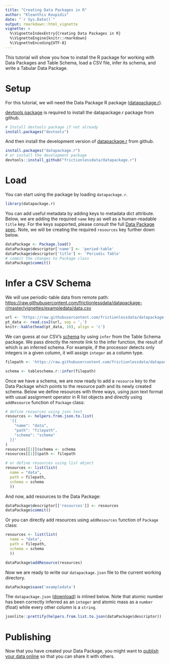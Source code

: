 ---
title: "Creating Data Packages in R"
author: "Kleanthis Koupidis"
date: "`r Sys.Date()`"
output: rmarkdown::html_vignette
vignette: >
  %\VignetteIndexEntry{Creating Data Packages in R}
  %\VignetteEngine{knitr::rmarkdown}
  %\VignetteEncoding{UTF-8}
---

This tutorial will show you how to install the R package for working with Data Packages and Table Schema, load a CSV file, infer its schema, and write a Tabular Data Package.

# Setup

For this tutorial, we will need the Data Package R package ([datapackage.r](https://github.com/frictionlessdata/datapackage-r)).

[devtools package](https://cran.r-project.org/package=devtools) is required to install the datapackage.r package from github.

```{r, eval=FALSE, include=TRUE}
# Install devtools package if not already
install.packages("devtools")
```

And then install the development version of [datapackage.r](https://github.com/frictionlessdata/datapackage-r) from github.

```{r, eval=FALSE, include=TRUE}
install.packages("datapackage.r")
# or install the development package
devtools::install_github("frictionlessdata/datapackage.r")
```

# Load

You can start using the package by loading `datapackage.r`.

```{r, eval=TRUE, include=TRUE}
library(datapackage.r)
```

You can add useful metadata by adding keys to metadata dict attribute. Below, we are adding the required `name` key as well as a human-readable `title` key. For the keys supported, please consult the full [Data Package spec](https://frictionlessdata.io/specs/data-package/#metadata). Note, we will be creating the required `resources` key further down below.

```{r, eval=TRUE, include=TRUE}
dataPackage <- Package.load()
dataPackage$descriptor['name'] <- 'period-table'
dataPackage$descriptor['title'] <- 'Periodic Table'
# commit the changes to Package class
dataPackage$commit()
```

# Infer a CSV Schema

We will use periodic-table data from remote path: <https://raw.githubusercontent.com/frictionlessdata/datapackage-r/master/vignettes/exampledata/data.csv>

```{r, echo=FALSE, results='asis'}
url <- 'https://raw.githubusercontent.com/frictionlessdata/datapackage-r/master/vignettes/exampledata/data.csv'
pt_data <- read.csv2(url, sep = ',')
knitr::kable(head(pt_data, 10), align = 'c')
```

We can guess at our CSV's [schema](https://frictionlessdata.io/guides/table-schema/) by using `infer` from the Table Schema package. We pass directly the remote link to the infer function, the result of which is an inferred schema. For example, if the processor detects only integers in a given column, it will assign `integer` as a column type.

```{r, eval=TRUE, include=TRUE}
filepath <- 'https://raw.githubusercontent.com/frictionlessdata/datapackage-r/master/vignettes/exampledata/data.csv'

schema <- tableschema.r::infer(filepath)
```

Once we have a schema, we are now ready to add a `resource` key to the Data Package which points to the resource path and its newly created schema. Below we define resources with three ways, using json text format with usual assignment operator in R list objects and directly using `addResource` function of `Package` class:

```{r, eval=FALSE, include=TRUE}
# define resources using json text 
resources <- helpers.from.json.to.list(
  '[{
	"name": "data",
	"path": "filepath",
	"schema": "schema"
  }]'
)
resources[[1]]$schema <- schema
resources[[1]]$path <- filepath
```

```{r, eval=TRUE, include=TRUE}
# or define resources using list object
resources <- list(list(
  name = "data",
  path = filepath,
  schema = schema
  ))
```

And now, add resources to the Data Package:

```{r, eval=TRUE, include=TRUE}
dataPackage$descriptor[['resources']] <- resources
dataPackage$commit()
```

Or you can directly add resources using `addResources` function of `Package` class:

```{r, eval=FALSE, include=TRUE}
resources <- list(list(
  name = "data",
  path = filepath,
  schema = schema
  ))

dataPackage$addResource(resources)
```

Now we are ready to write our `datapackage.json` file to the current working directory.

```{r, eval=FALSE, include=TRUE}
dataPackage$save('exampledata')
```

The `datapackage.json` ([download](https://raw.githubusercontent.com/frictionlessdata/datapackage-r/master/vignettes/exampledata/package.json)) is inlined below. Note that atomic number has been correctly inferred as an `integer` and atomic mass as a `number` (float) while every other column is a `string`.

```{r, eval=TRUE, include=TRUE}
jsonlite::prettify(helpers.from.list.to.json(dataPackage$descriptor))
```

# Publishing

Now that you have created your Data Package, you might want to [publish your data online](https://frictionlessdata.io/guides/publish-online/) so that you can share it with others.